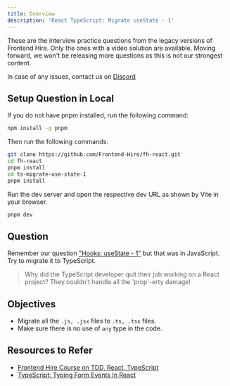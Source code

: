 ```yaml
---
title: Overview
description: 'React TypeScript: Migrate useState - 1'
---
```


<Callout title="Questions are deprecated!" type="error">
  These are the interview practice questions from the legacy versions of
  Frontend Hire. Only the ones with a video solution are available. Moving
  forward, we won't be releasing more questions as this is not our strongest
  content.
</Callout>

In case of any issues, contact us on [Discord](https://discord.gg/DWAVqksVtx)

## Setup Question in Local

If you do not have pnpm installed, run the following command:

```sh
npm install -g pnpm
```

Then run the following commands:

```sh
git clone https://github.com/Frontend-Hire/fh-react.git
cd fh-react
pnpm install
cd ts-migrate-use-state-1
pnpm install
```

Run the dev server and open the respective dev URL as shown by Vite in your browser.

```sh
pnpm dev
```

## Question

Remember our question ["Hooks: useState - 1"](/learn/frontend/questions/react-coding-ts-use-state-1/overview) but that was in JavaScript. Try to migrate it to TypeScript.

> Why did the TypeScript developer quit their job working on a React project?
> They couldn't handle all the 'prop'-erty damage!

## Objectives

- Migrate all the `.js, .jsx` files to `.ts, .tsx` files.
- Make sure there is no use of `any` type in the code.

## Resources to Refer

- [Frontend Hire Course on TDD, React, TypeScript](https://www.frontendhire.com/courses/todo-app-react/overview)
- [TypeScript: Typing Form Events In React](https://claritydev.net/blog/typescript-typing-form-events-in-react)
